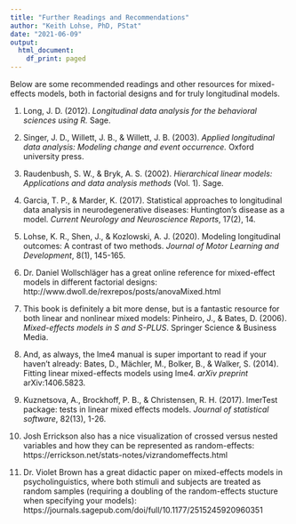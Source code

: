 ```yaml
---
title: "Further Readings and Recommendations"
author: "Keith Lohse, PhD, PStat"
date: "2021-06-09"
output:
  html_document:
    df_print: paged
---
```


Below are some recommended readings and other resources for mixed-effects models, 
both in factorial designs and for truly longitudinal models.
 
  1. Long, J. D. (2012). *Longitudinal data analysis for the behavioral sciences using R.* Sage.
  
  2. Singer, J. D., Willett, J. B., & Willett, J. B. (2003). *Applied longitudinal data analysis: Modeling change and event occurrence.* Oxford university press.
 
  3. Raudenbush, S. W., & Bryk, A. S. (2002). *Hierarchical linear models: Applications and data analysis methods* (Vol. 1). Sage.
 
  4. Garcia, T. P., & Marder, K. (2017). Statistical approaches to longitudinal data analysis in neurodegenerative diseases: Huntington’s disease as a model. *Current Neurology and Neuroscience Reports*, 17(2), 14.
 
  5. Lohse, K. R., Shen, J., & Kozlowski, A. J. (2020). Modeling longitudinal outcomes: A contrast of two methods. *Journal of Motor Learning and Development*, 8(1), 145-165.
  
  6. Dr. Daniel Wollschläger has a great online reference for mixed-effect models in different factorial designs: http://www.dwoll.de/rexrepos/posts/anovaMixed.html 
  
  7. This book is definitely a bit more dense, but is a fantastic resource for both linear and nonlinear mixed models: Pinheiro, J., & Bates, D. (2006). *Mixed-effects models in S and S-PLUS*. Springer Science & Business Media.
  
  8. And, as always, the lme4 manual is super important to read if your haven't already: Bates, D., Mächler, M., Bolker, B., & Walker, S. (2014). Fitting linear mixed-effects models using lme4. *arXiv preprint* arXiv:1406.5823.
  
  9. Kuznetsova, A., Brockhoff, P. B., & Christensen, R. H. (2017). lmerTest package: tests in linear mixed effects models. *Journal of statistical software*, 82(13), 1-26.
  
  10. Josh Errickson also has a nice visualization of crossed versus nested variables and how they can be represented as random-effects: https://errickson.net/stats-notes/vizrandomeffects.html 
  
  11. Dr. Violet Brown has a great didactic paper on mixed-effects models in psycholinguistics, where both stimuli and subjects are treated as random samples (requiring a doubling of the random-effects stucture when specifying your models): https://journals.sagepub.com/doi/full/10.1177/2515245920960351
  
